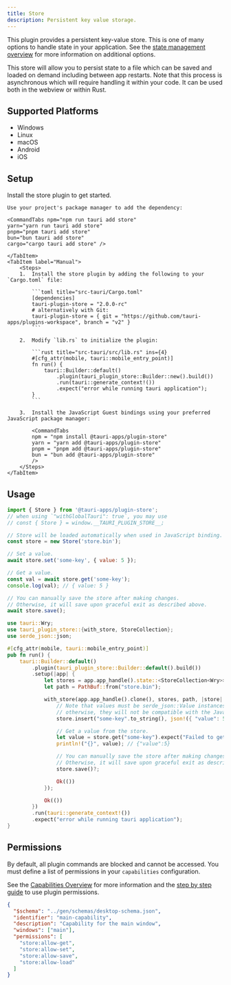 ```yaml
---
title: Store
description: Persistent key value storage.
---
```



<PluginLinks plugin="store" />

This plugin provides a persistent key-value store. This is one of many options to handle state in your application. See the [state management overview](/develop/state-management) for more information on additional options.

This store will allow you to persist state to a file which can be saved and loaded on demand including between app restarts. Note that this process is asynchronous which will require handling it within your code. It can be used both in the webview or within Rust.

## Supported Platforms

- Windows
- Linux
- macOS
- Android
- iOS

## Setup

Install the store plugin to get started.

<Tabs>
    <TabItem label="Automatic">

    Use your project's package manager to add the dependency:

    <CommandTabs npm="npm run tauri add store"
    yarn="yarn run tauri add store"
    pnpm="pnpm tauri add store"
    bun="bun tauri add store"
    cargo="cargo tauri add store" />

    </TabItem>
    <TabItem label="Manual">
        <Steps>
        1.  Install the store plugin by adding the following to your `Cargo.toml` file:

            ```toml title="src-tauri/Cargo.toml"
            [dependencies]
            tauri-plugin-store = "2.0.0-rc"
            # alternatively with Git:
            tauri-plugin-store = { git = "https://github.com/tauri-apps/plugins-workspace", branch = "v2" }
            ```

        2.  Modify `lib.rs` to initialize the plugin:

            ```rust title="src-tauri/src/lib.rs" ins={4}
            #[cfg_attr(mobile, tauri::mobile_entry_point)]
            fn run() {
                tauri::Builder::default()
                    .plugin(tauri_plugin_store::Builder::new().build())
                    .run(tauri::generate_context!())
                    .expect("error while running tauri application");
            }
            ```

        3.  Install the JavaScript Guest bindings using your preferred JavaScript package manager:

            <CommandTabs
            npm = "npm install @tauri-apps/plugin-store"
            yarn = "yarn add @tauri-apps/plugin-store"
            pnpm = "pnpm add @tauri-apps/plugin-store"
            bun = "bun add @tauri-apps/plugin-store"
            />
        </Steps>
    </TabItem>

</Tabs>

## Usage

<Tabs>
<TabItem label="JavaScript">

```javascript
import { Store } from '@tauri-apps/plugin-store';
// when using `"withGlobalTauri": true`, you may use
// const { Store } = window.__TAURI_PLUGIN_STORE__;

// Store will be loaded automatically when used in JavaScript binding.
const store = new Store('store.bin');

// Set a value.
await store.set('some-key', { value: 5 });

// Get a value.
const val = await store.get('some-key');
console.log(val); // { value: 5 }

// You can manually save the store after making changes.
// Otherwise, it will save upon graceful exit as described above.
await store.save();
```

</TabItem>
<TabItem label="Rust">

```rust title="src-tauri/src/lib.rs"
use tauri::Wry;
use tauri_plugin_store::{with_store, StoreCollection};
use serde_json::json;

#[cfg_attr(mobile, tauri::mobile_entry_point)]
pub fn run() {
    tauri::Builder::default()
        .plugin(tauri_plugin_store::Builder::default().build())
        .setup(|app| {
            let stores = app.app_handle().state::<StoreCollection<Wry>>();
            let path = PathBuf::from("store.bin");

            with_store(app.app_handle().clone(), stores, path, |store| {
                // Note that values must be serde_json::Value instances,
                // otherwise, they will not be compatible with the JavaScript bindings.
                store.insert("some-key".to_string(), json!({ "value": 5 }))?;

                // Get a value from the store.
                let value = store.get("some-key").expect("Failed to get value from store");
                println!("{}", value); // {"value":5}

                // You can manually save the store after making changes.
                // Otherwise, it will save upon graceful exit as described above.
                store.save()?;

                Ok(())
            });

            Ok(())
        })
        .run(tauri::generate_context!())
        .expect("error while running tauri application");
}
```

</TabItem>
</Tabs>

## Permissions

By default, all plugin commands are blocked and cannot be accessed. You must define a list of permissions in your `capabilities` configuration.

See the [Capabilities Overview](/security/capabilities/) for more information and the [step by step guide](/learn/security/using-plugin-permissions/) to use plugin permissions.

```json title="src-tauri/capabilities/main.json" ins={6-11}
{
  "$schema": "../gen/schemas/desktop-schema.json",
  "identifier": "main-capability",
  "description": "Capability for the main window",
  "windows": ["main"],
  "permissions": [
    "store:allow-get",
    "store:allow-set",
    "store:allow-save",
    "store:allow-load"
  ]
}
```

<PluginPermissions plugin="store" />
